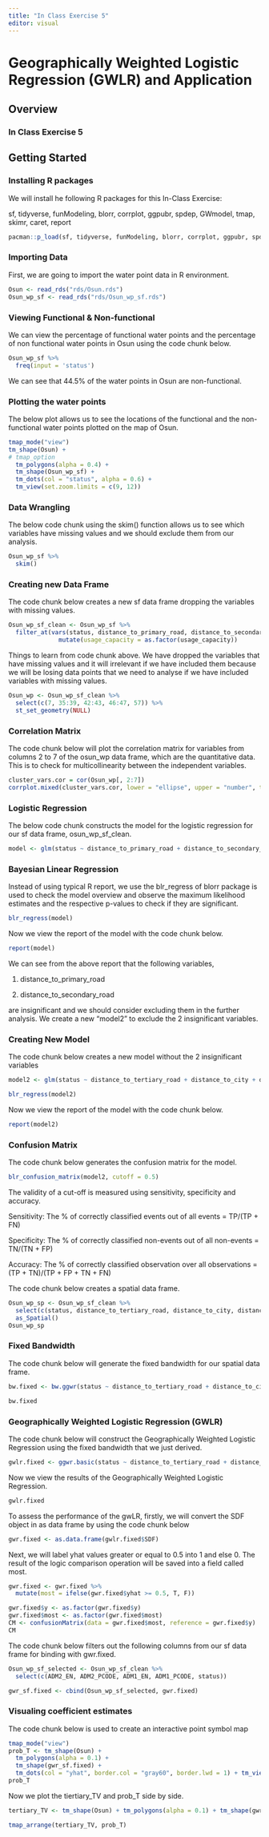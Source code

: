 ```yaml
---
title: "In Class Exercise 5"
editor: visual
---
```


# Geographically Weighted Logistic Regression (GWLR) and Application

## Overview

### In Class Exercise 5

## Getting Started

### Installing R packages

We will install he following R packages for this In-Class Exercise:

sf, tidyverse, funModeling, blorr, corrplot, ggpubr, spdep, GWmodel, tmap, skimr, caret, report

```r
pacman::p_load(sf, tidyverse, funModeling, blorr, corrplot, ggpubr, spdep, GWmodel, tmap, skimr, caret, report)
```

### Importing Data

First, we are going to import the water point data in R environment.

```r
Osun <- read_rds("rds/Osun.rds")
Osun_wp_sf <- read_rds("rds/Osun_wp_sf.rds")
```

### Viewing Functional & Non-functional

We can view the percentage of functional water points and the percentage of non functional water points in Osun using the code chunk below.

```r
Osun_wp_sf %>%
  freq(input = 'status')
```

We can see that 44.5% of the water points in Osun are non-functional.

### Plotting the water points

The below plot allows us to see the locations of the functional and the non-functional water points plotted on the map of Osun.

```r
tmap_mode("view")
tm_shape(Osun) +
# tmap_option
  tm_polygons(alpha = 0.4) +
  tm_shape(Osun_wp_sf) +
  tm_dots(col = "status", alpha = 0.6) +
  tm_view(set.zoom.limits = c(9, 12))
```

### Data Wrangling

The below code chunk using the skim() function allows us to see which variables have missing values and we should exclude them from our analysis.

```r
Osun_wp_sf %>%
  skim()
```

### Creating new Data Frame

The code chunk below creates a new sf data frame dropping the variables with missing values.

```r
Osun_wp_sf_clean <- Osun_wp_sf %>%
  filter_at(vars(status, distance_to_primary_road, distance_to_secondary_road, distance_to_tertiary_road, distance_to_city, distance_to_town, water_point_population, local_population_1km, usage_capacity, is_urban, water_source_clean), all_vars(!is.na(.))) %>%
              mutate(usage_capacity = as.factor(usage_capacity))
```

Things to learn from code chunk above. We have dropped the variables that have missing values and it will irrelevant if we have included them because we will be losing data points that we need to analyse if we have included variables with missing values.

```r
Osun_wp <- Osun_wp_sf_clean %>%
  select(c(7, 35:39, 42:43, 46:47, 57)) %>%
  st_set_geometry(NULL)
```

### Correlation Matrix

The code chunk below will plot the correlation matrix for variables from columns 2 to 7 of the osun_wp data frame, which are the quantitative data. This is to check for multicollinearity between the independent variables.

```r
cluster_vars.cor = cor(Osun_wp[, 2:7])
corrplot.mixed(cluster_vars.cor, lower = "ellipse", upper = "number", tl.pos = "lt", diag = "l", tl.col = "black")
```

### Logistic Regression

The below code chunk constructs the model for the logistic regression for our sf data frame, osun_wp_sf_clean.

```r
model <- glm(status ~ distance_to_primary_road + distance_to_secondary_road + distance_to_tertiary_road + distance_to_city + distance_to_town + is_urban + usage_capacity + water_source_clean + water_point_population + local_population_1km, data = Osun_wp_sf_clean, family = binomial(link = 'logit'))
```

### Bayesian Linear Regression

Instead of using typical R report, we use the blr_regress of blorr package is used to check the model overview and observe the maximum likelihood estimates and the respective p-values to check if they are significant.

```r
blr_regress(model)
```

Now we view the report of the model with the code chunk below.

```r
report(model)
```

We can see from the above report that the following variables,

1.  distance_to_primary_road

2.  distance_to_secondary_road

are insignificant and we should consider excluding them in the further analysis. We create a new "model2" to exclude the 2 insignificant variables.

### Creating New Model

The code chunk below creates a new model without the 2 insignificant variables

```r
model2 <- glm(status ~ distance_to_tertiary_road + distance_to_city + distance_to_town + is_urban + usage_capacity + water_source_clean + water_point_population + local_population_1km, data = Osun_wp_sf_clean, family = binomial(link = 'logit'))
```

```r
blr_regress(model2)
```

Now we view the report of the model with the code chunk below.

```r
report(model2)
```

### Confusion Matrix

The code chunk below generates the confusion matrix for the model.

```r
blr_confusion_matrix(model2, cutoff = 0.5)
```

The validity of a cut-off is measured using sensitivity, specificity and accuracy.

Sensitivity: The % of correctly classified events out of all events = TP/(TP + FN)

Specificity: The % of correctly classified non-events out of all non-events = TN/(TN + FP)

Accuracy: The % of correctly classified observation over all observations = (TP + TN)/(TP + FP + TN + FN)

The code chunk below creates a spatial data frame.

```r
Osun_wp_sp <- Osun_wp_sf_clean %>%
  select(c(status, distance_to_tertiary_road, distance_to_city, distance_to_town, water_point_population, local_population_1km, is_urban, usage_capacity, water_source_clean)) %>%
  as_Spatial()
Osun_wp_sp
```

### Fixed Bandwidth

The code chunk below will generate the fixed bandwidth for our spatial data frame.

```r
bw.fixed <- bw.ggwr(status ~ distance_to_tertiary_road + distance_to_city + distance_to_town + is_urban + usage_capacity + water_source_clean + water_point_population + local_population_1km, data = Osun_wp_sp, family = "binomial", approach = "AIC", kernel = "gaussian", adaptive = FALSE, longlat = FALSE)
```

```r
bw.fixed
```

### Geographically Weighted Logistic Regression (GWLR)

The code chunk below will construct the Geographically Weighted Logistic Regression using the fixed bandwidth that we just derived.

```r
gwlr.fixed <- ggwr.basic(status ~ distance_to_tertiary_road + distance_to_city + distance_to_town + is_urban + usage_capacity + water_source_clean + water_point_population + local_population_1km, data = Osun_wp_sp, bw = bw.fixed, family = "binomial", kernel = "gaussian", adaptive = FALSE, longlat = FALSE)
```

Now we view the results of the Geographically Weighted Logistic Regression.

```r
gwlr.fixed
```

To assess the performance of the gwLR, firstly, we will convert the SDF object in as data frame by using the code chunk below

```r
gwr.fixed <- as.data.frame(gwlr.fixed$SDF)
```

Next, we will label yhat values greater or equal to 0.5 into 1 and else 0. The result of the logic comparison operation will be saved into a field called most.

```r
gwr.fixed <- gwr.fixed %>%
  mutate(most = ifelse(gwr.fixed$yhat >= 0.5, T, F))
```

```r
gwr.fixed$y <- as.factor(gwr.fixed$y)
gwr.fixed$most <- as.factor(gwr.fixed$most)
CM <- confusionMatrix(data = gwr.fixed$most, reference = gwr.fixed$y)
CM
```

The code chunk below filters out the following columns from our sf data frame for binding with gwr.fixed.

```r
Osun_wp_sf_selected <- Osun_wp_sf_clean %>%
  select(c(ADM2_EN, ADM2_PCODE, ADM1_EN, ADM1_PCODE, status))
```

```r
gwr_sf.fixed <- cbind(Osun_wp_sf_selected, gwr.fixed)
```

### Visualing coefficient estimates

The code chunk below is used to create an interactive point symbol map

```r
tmap_mode("view")
prob_T <- tm_shape(Osun) +
  tm_polygons(alpha = 0.1) +
  tm_shape(gwr_sf.fixed) +
  tm_dots(col = "yhat", border.col = "gray60", border.lwd = 1) + tm_view(set.zoom.limits = c(8,14))
prob_T
```

Now we plot the tiertiary_TV and prob_T side by side.

```r
tertiary_TV <- tm_shape(Osun) + tm_polygons(alpha = 0.1) + tm_shape(gwr_sf.fixed) + tm_dots(col = "distance_to_tertiary_road_TV", border.col = "gray60", border.lwd = 1) + tm_view(set.zoom.limits = c(8,14))

tmap_arrange(tertiary_TV, prob_T)
```
